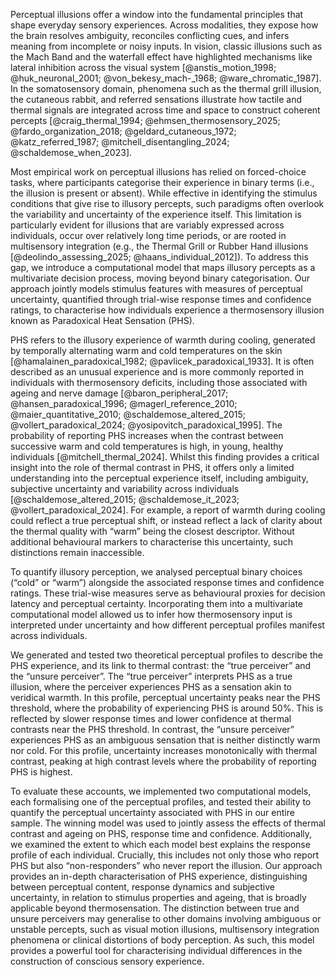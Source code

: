 

Perceptual illusions offer a window into the fundamental principles that shape everyday sensory experiences. Across modalities, they expose how the brain resolves ambiguity, reconciles conflicting cues, and infers meaning from incomplete or noisy inputs. In vision, classic illusions such as the Mach Band and the waterfall effect have highlighted mechanisms like lateral inhibition across the visual system [@anstis_motion_1998; @huk_neuronal_2001; @von_bekesy_mach-_1968; @ware_chromatic_1987]. In the somatosensory domain, phenomena such as the thermal grill illusion, the cutaneous rabbit, and referred sensations illustrate how tactile and thermal signals are integrated across time and space to construct coherent percepts [@craig_thermal_1994; @ehmsen_thermosensory_2025; @fardo_organization_2018; @geldard_cutaneous_1972; @katz_referred_1987; @mitchell_disentangling_2024; @schaldemose_when_2023].

Most empirical work on perceptual illusions has relied on forced-choice tasks, where participants categorise their experience in binary terms (i.e., the illusion is present or absent). While effective in identifying the stimulus conditions that give rise to illusory percepts, such paradigms often overlook the variability and uncertainty of the experience itself. This limitation is particularly evident for illusions that are variably expressed across individuals, occur over relatively long time periods, or are rooted in multisensory integration (e.g., the Thermal Grill or Rubber Hand illusions [@deolindo_assessing_2025; @haans_individual_2012]). To address this gap, we introduce a computational model that maps illusory percepts as a multivariate decision process, moving beyond binary categorisation. Our approach jointly models stimulus features with measures of perceptual uncertainty, quantified through trial-wise response times and confidence ratings, to characterise how individuals experience a thermosensory illusion known as Paradoxical Heat Sensation (PHS). 

PHS refers to the illusory experience of warmth during cooling, generated by temporally alternating warm and cold temperatures on the skin [@hamalainen_paradoxical_1982; @pavlicek_paradoxical_1933]. It is often described as an unusual experience and is more commonly reported in individuals with thermosensory deficits, including those associated with ageing and nerve damage [@baron_peripheral_2017; @hansen_paradoxical_1996; @magerl_reference_2010; @maier_quantitative_2010; @schaldemose_altered_2015; @vollert_paradoxical_2024; @yosipovitch_paradoxical_1995]. The probability of reporting PHS increases when the contrast between successive warm and cold temperatures is high, in young, healthy individuals [@mitchell_thermal_2024]. Whilst this finding provides a critical insight into the role of thermal contrast in PHS, it offers only a limited understanding into the perceptual experience itself, including ambiguity, subjective uncertainty and variability across individuals [@schaldemose_altered_2015; @schaldemose_it_2023; @vollert_paradoxical_2024]. For example, a report of warmth during cooling could reflect a true perceptual shift, or instead reflect a lack of clarity about the thermal quality with “warm” being the closest descriptor. Without additional behavioural markers to characterise this uncertainty, such distinctions remain inaccessible. 

To quantify illusory perception, we analysed perceptual binary choices (“cold” or “warm”) alongside the associated response times and confidence ratings. These trial-wise measures serve as behavioural proxies for decision latency and perceptual certainty. Incorporating them into a multivariate computational model allowed us to infer how thermosensory input is interpreted under uncertainty and how different perceptual profiles manifest across individuals.

We generated and tested two theoretical perceptual profiles to describe the PHS experience, and its link to thermal contrast: the “true perceiver” and the “unsure perceiver”. The “true perceiver” interprets PHS as a true illusion, where the perceiver experiences PHS as a sensation akin to veridical warmth. In this profile, perceptual uncertainty peaks near the PHS threshold, where the probability of experiencing PHS is around 50%. This is reflected by slower response times and lower confidence at thermal contrasts near the PHS threshold. In contrast, the “unsure perceiver” experiences PHS as an ambiguous sensation that is neither distinctly warm nor cold. For this profile, uncertainty increases monotonically with thermal contrast, peaking at high contrast levels where the probability of reporting PHS is highest. 

To evaluate these accounts, we implemented two computational models, each formalising one of the perceptual profiles, and tested their ability to quantify the perceptual uncertainty associated with PHS in our entire sample. The winning model was used to jointly assess the effects of thermal contrast and ageing on PHS, response time and confidence. Additionally, we examined the extent to which each model best explains the response profile of each individual. Crucially, this includes not only those who report PHS but also “non-responders” who never report the illusion. Our approach provides an in-depth characterisation of PHS experience, distinguishing between perceptual content, response dynamics and subjective uncertainty, in relation to stimulus properties and ageing, that is broadly applicable beyond thermosensation. The distinction between true and unsure perceivers may generalise to other domains involving ambiguous or unstable percepts, such as visual motion illusions, multisensory integration phenomena or clinical distortions of body perception. As such, this model provides a powerful tool for characterising individual differences in the construction of conscious sensory experience.

